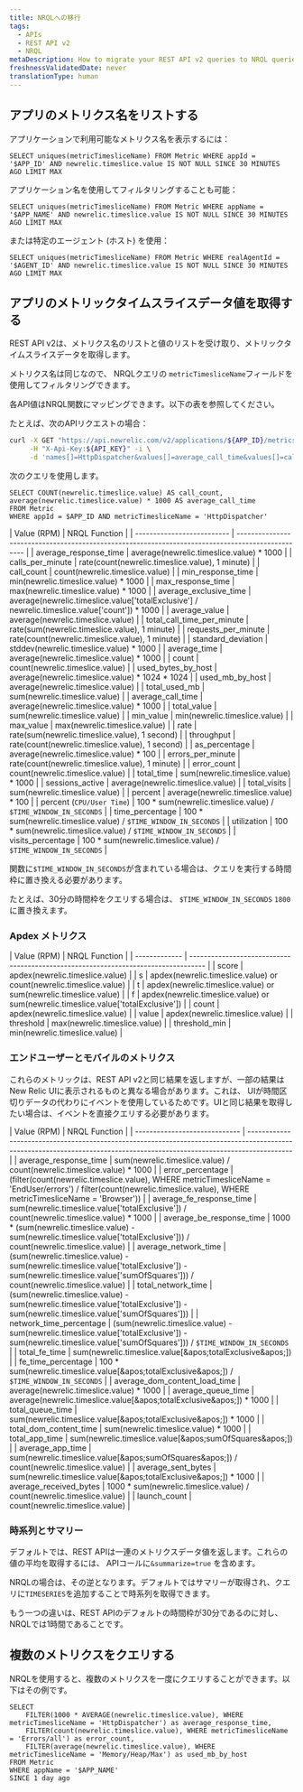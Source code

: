 ```yaml
---
title: NRQLへの移行
tags:
  - APIs
  - REST API v2
  - NRQL
metaDescription: How to migrate your REST API v2 queries to NRQL queries.
freshnessValidatedDate: never
translationType: human
---
```


## アプリのメトリクス名をリストする

アプリケーションで利用可能なメトリクス名を表示するには：

```nrql
SELECT uniques(metricTimesliceName) FROM Metric WHERE appId = '$APP_ID' AND newrelic.timeslice.value IS NOT NULL SINCE 30 MINUTES AGO LIMIT MAX
```

アプリケーション名を使用してフィルタリングすることも可能：

```nrql
SELECT uniques(metricTimesliceName) FROM Metric WHERE appName = '$APP_NAME' AND newrelic.timeslice.value IS NOT NULL SINCE 30 MINUTES AGO LIMIT MAX
```

または特定のエージェント (ホスト) を使用：

```nrql
SELECT uniques(metricTimesliceName) FROM Metric WHERE realAgentId = '$AGENT_ID' AND newrelic.timeslice.value IS NOT NULL SINCE 30 MINUTES AGO LIMIT MAX
```

## アプリのメトリックタイムスライスデータ値を取得する

REST API v2は、メトリクス名のリストと値のリストを受け取り、メトリックタイムスライスデータを取得します。

メトリクス名は同じなので、 NRQLクエリの `metricTimesliceName`フィールドを使用してフィルタリングできます。

各API値はNRQL関数にマッピングできます。以下の表を参照してください。

たとえば、次のAPIリクエストの場合：

```bash
curl -X GET "https://api.newrelic.com/v2/applications/${APP_ID}/metrics/data.json" \
     -H "X-Api-Key:${API_KEY}" -i \
     -d 'names[]=HttpDispatcher&values[]=average_call_time&values[]=call_count'
```

次のクエリを使用します。

```nrql
SELECT COUNT(newrelic.timeslice.value) AS call_count, average(newrelic.timeslice.value) * 1000 AS average_call_time
FROM Metric
WHERE appId = $APP_ID AND metricTimesliceName = 'HttpDispatcher'
```

| Value (RPM) | NRQL Function | | -------------------------- | ------------------------------------------------------------------------------------------------- | | average\_response\_time | average(newrelic.timeslice.value) \* 1000 | | calls\_per\_minute | rate(count(newrelic.timeslice.value), 1 minute) | | call\_count | count(newrelic.timeslice.value) | | min\_response\_time | min(newrelic.timeslice.value) \* 1000 | | max\_response\_time | max(newrelic.timeslice.value) \* 1000 | | average\_exclusive\_time | average(newrelic.timeslice.value\[&apos;totalExclusive&apos;] / newrelic.timeslice.value\[&apos;count&apos;]) \* 1000 | | average\_value | average(newrelic.timeslice.value) | | total\_call\_time\_per\_minute | rate(sum(newrelic.timeslice.value), 1 minute) | | requests\_per\_minute | rate(count(newrelic.timeslice.value), 1 minute) | | standard\_deviation | stddev(newrelic.timeslice.value) \* 1000 | | average\_time | average(newrelic.timeslice.value) \* 1000 | | count | count(newrelic.timeslice.value) | | used\_bytes\_by\_host | average(newrelic.timeslice.value) \* 1024 \* 1024 | | used\_mb\_by\_host | average(newrelic.timeslice.value) | | total\_used\_mb | sum(newrelic.timeslice.value) | | average\_call\_time | average(newrelic.timeslice.value) \* 1000 | | total\_value | sum(newrelic.timeslice.value) | | min\_value | min(newrelic.timeslice.value) | | max\_value | max(newrelic.timeslice.value) | | rate | rate(sum(newrelic.timeslice.value), 1 second) | | throughput | rate(count(newrelic.timeslice.value), 1 second) | | as\_percentage | average(newrelic.timeslice.value) \* 100 | | errors\_per\_minute | rate(count(newrelic.timeslice.value), 1 minute) | | error\_count | count(newrelic.timeslice.value) | | total\_time | sum(newrelic.timeslice.value) \* 1000 | | sessions\_active | average(newrelic.timeslice.value) | | total\_visits | sum(newrelic.timeslice.value) | | percent | average(newrelic.timeslice.value) \* 100 | | percent (`CPU/User Time`) | 100 \* sum(newrelic.timeslice.value) / `$TIME_WINDOW_IN_SECONDS` | | time\_percentage | 100 \* sum(newrelic.timeslice.value) / `$TIME_WINDOW_IN_SECONDS` | | utilization | 100 \* sum(newrelic.timeslice.value) / `$TIME_WINDOW_IN_SECONDS` | | visits\_percentage | 100 \* sum(newrelic.timeslice.value) / `$TIME_WINDOW_IN_SECONDS` |

関数に`$TIME_WINDOW_IN_SECONDS`が含まれている場合は、クエリを実行する時間枠に置き換える必要があります。

たとえば、30分の時間枠をクエリする場合は、 `$TIME_WINDOW_IN_SECONDS` `1800`に置き換えます。

### Apdex メトリクス

| Value (RPM) | NRQL Function | | ------------- | ---------------------------------------------------------------------------------- | | score | apdex(newrelic.timeslice.value) | | s | apdex(newrelic.timeslice.value) or count(newrelic.timeslice.value) | | t | apdex(newrelic.timeslice.value) or sum(newrelic.timeslice.value) | | f | apdex(newrelic.timeslice.value) or sum(newrelic.timeslice.value\[&apos;totalExclusive&apos;]) | | count | apdex(newrelic.timeslice.value) | | value | apdex(newrelic.timeslice.value) | | threshold | max(newrelic.timeslice.value) | | threshold\_min | min(newrelic.timeslice.value) |

### エンドユーザーとモバイルのメトリクス

これらのメトリックは、REST API v2と同じ結果を返しますが、一部の結果はNew Relic UIに表示されるものと異なる場合があります。これは、 UIが時間区切りデータの代わりにイベントを使用しているためです。UIと同じ結果を取得したい場合は、イベントを直接クエリする必要があります。

| Value (RPM) | NRQL Function | | ----------------------------- | ------------------------------------------------------------------------------------------------------------------------------------------------------------------------ | | average\_response\_time | sum(newrelic.timeslice.value) / count(newrelic.timeslice.value) \* 1000 | | error\_percentage | (filter(count(newrelic.timeslice.value), WHERE metricTimesliceName = &apos;EndUser/errors&apos;) / filter(count(newrelic.timeslice.value), WHERE metricTimesliceName = &apos;Browser&apos;)) | | average\_fe\_response\_time | sum(newrelic.timeslice.value\[&apos;totalExclusive&apos;]) / count(newrelic.timeslice.value) \* 1000 | | average\_be\_response\_time | 1000 \* (sum(newrelic.timeslice.value) - sum(newrelic.timeslice.value\[&apos;totalExclusive&apos;])) / count(newrelic.timeslice.value) | | average\_network\_time | (sum(newrelic.timeslice.value) - sum(newrelic.timeslice.value\[&apos;totalExclusive&apos;]) - sum(newrelic.timeslice.value\[&apos;sumOfSquares&apos;])) / count(newrelic.timeslice.value) | | total\_network\_time | (sum(newrelic.timeslice.value) - sum(newrelic.timeslice.value\[&apos;totalExclusive&apos;]) - sum(newrelic.timeslice.value\[&apos;sumOfSquares&apos;])) | | network\_time\_percentage | (sum(newrelic.timeslice.value) - sum(newrelic.timeslice.value\[&apos;totalExclusive&apos;]) - sum(newrelic.timeslice.value\[&apos;sumOfSquares&apos;])) / `$TIME_WINDOW_IN_SECONDS` | | total\_fe\_time | sum(newrelic.timeslice.value\[&amp;apos;totalExclusive&amp;apos;]) | | fe\_time\_percentage | 100 \* sum(newrelic.timeslice.value\[&amp;apos;totalExclusive&amp;apos;]) / `$TIME_WINDOW_IN_SECONDS` | | average\_dom\_content\_load\_time | average(newrelic.timeslice.value) \* 1000 | | average\_queue\_time | average(newrelic.timeslice.value\[&amp;apos;totalExclusive&amp;apos;]) \* 1000 | | total\_queue\_time | sum(newrelic.timeslice.value\[&amp;apos;totalExclusive&amp;apos;]) \* 1000 | | total\_dom\_content\_time | sum(newrelic.timeslice.value) \* 1000 | | total\_app\_time | sum(newrelic.timeslice.value\[&amp;apos;sumOfSquares&amp;apos;]) | | average\_app\_time | sum(newrelic.timeslice.value\[&amp;apos;sumOfSquares&amp;apos;]) / count(newrelic.timeslice.value) | | average\_sent\_bytes | sum(newrelic.timeslice.value\[&amp;apos;totalExclusive&amp;apos;]) \* 1000 | | average\_received\_bytes | 1000 \* sum(newrelic.timeslice.value) / count(newrelic.timeslice.value) | | launch\_count | count(newrelic.timeslice.value) |

### 時系列とサマリー

デフォルトでは、REST APIは一連のメトリクスデータ値を返します。これらの値の平均を取得するには、 APIコールに`&summarize=true` を含めます。

NRQLの場合は、その逆となります。デフォルトではサマリーが取得され、クエリに`TIMESERIES`を追加することで時系列を取得できます。

もう一つの違いは、REST APIのデフォルトの時間枠が30分であるのに対し、NRQLでは1時間であることです。

## 複数のメトリクスをクエリする

NRQLを使用すると、複数のメトリクスを一度にクエリすることができます。以下はその例です。

```nrql
SELECT
    FILTER(1000 * AVERAGE(newrelic.timeslice.value), WHERE metricTimesliceName = 'HttpDispatcher') as average_response_time,
    FILTER(count(newrelic.timeslice.value), WHERE metricTimesliceName = 'Errors/all') as error_count,
    FILTER(average(newrelic.timeslice.value), WHERE metricTimesliceName = 'Memory/Heap/Max') as used_mb_by_host
FROM Metric
WHERE appName = '$APP_NAME'
SINCE 1 day ago
```
